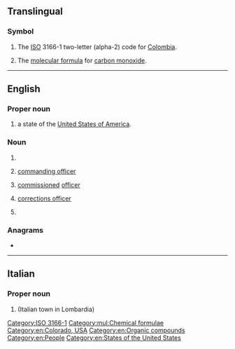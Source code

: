 {{also|Appendix:Variations of "co"}}
==Translingual==

===Symbol===
{{head|mul|symbol}}

# The [[ISO]] 3166-1 two-letter (alpha-2) code for [[Colombia]].
# {{lb|mul|chemistry}} The [[molecular formula]] for [[carbon monoxide]].

[[Category:ISO 3166-1]]

[[Category:mul:Chemical formulae]]

----

==English==

===Proper noun===
{{head|en|proper noun}}

# {{abbreviation of|en|Colorado|dot=1}} a state of the [[United States of America]].

===Noun===
{{head|en|noun}}

# {{abbreviation of|en|county}}
# {{lb|en|military}} [[commanding officer]]
# {{lb|en|military}} [[commission]]ed [[officer]]
# {{lb|en|US|law enforcement}} [[corrections officer]]
# {{lb|en|geology}} {{initialism of|en|[[Common-Offset method]]}}

===Anagrams===
* {{anagrams|en|a=co|O. C.|O.C.|OC|Oc|Oc.}}

[[Category:en:Colorado, USA]]
[[Category:en:Organic compounds]]
[[Category:en:People]]
[[Category:en:States of the United States]]

----

==Italian==

===Proper noun===
{{head|it|proper noun}}

# {{abbreviation of|it|Como}} (Italian town in Lombardia)